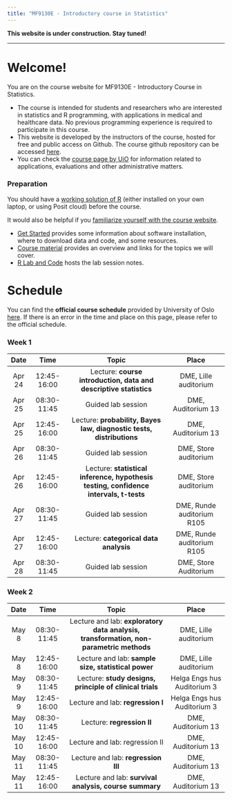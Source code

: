 ```yaml
---
title: "MF9130E - Introductory course in Statistics"
---
```


**This website is under construction. Stay tuned!**

------------------


# Welcome!

You are on the course website for MF9130E - Introductory Course in Statistics.


-   The course is intended for students and researchers who are interested in statistics and R programming, with applications in medical and healthcare data. No previous programming experience is required to participate in this course.
-   This website is developed by the instructors of the course, hosted for free and public access on Github. The course github repository can be accessed [here](https://github.com/ocbe-uio/teaching_mf9130e). 
-   You can check the [course page by UiO](https://www.uio.no/studier/emner/medisin/med/MF9130E/) for information related to applications, evaluations and other administrative matters. 


### Preparation 

You should have a <u>working solution of R</u> (either installed on your own laptop, or using Posit cloud) before the course.

It would also be helpful if you <u>familiarize yourself with the course website</u>. 

* [Get Started](https://ocbe-uio.github.io/teaching_mf9130e/get_started/get_started.html) provides some information about software installation, where to download data and code, and some resources.
* [Course material](https://ocbe-uio.github.io/teaching_mf9130e/course_material/course_material_overview.html) provides an overview and links for the topics we will cover.
* [R Lab and Code](https://ocbe-uio.github.io/teaching_mf9130e/lab/overview.html) hosts the lab session notes. 




# Schedule 

You can find the **official course schedule** provided by University of Oslo [here]((https://www.uio.no/studier/emner/medisin/med/MF9130E/v23/timeplan/index.html)). If there is an error in the time and place on this page, please refer to the official schedule.


### Week 1

| Date |  Time   |   Topic                  |  Place        |
|:----:|:-------:|:------------------------:|:-------------:|
| Apr 24 |12:45-16:00 | Lecture: **course introduction, data and descriptive statistics** | DME, Lille auditorium|
| Apr 25 | 08:30-11:45 | Guided lab session | DME, Auditorium 13|
| Apr 25 | 12:45-16:00 | Lecture: **probability, Bayes law, diagnostic tests, distributions** | DME, Auditorium 13|
| Apr 26 | 08:30-11:45 | Guided lab session | DME, Store auditorium|
| Apr 26 | 12:45-16:00 | Lecture: **statistical inference, hypothesis testing, confidence intervals, t-tests** | DME, Store auditorium|
| Apr 27 | 08:30-11:45 | Guided lab session | DME, Runde auditorium R105|
| Apr 27 | 12:45-16:00 | Lecture: **categorical data analysis** | DME, Runde auditorium R105|
| Apr 28 | 08:30-11:45 | Guided lab session | DME, Store Auditorium|


### Week 2

| Date |  Time   |   Topic                  |  Place        |
|:----:|:-------:|:------------------------:|:-------------:|
| May 8 |08:30-11:45 | Lecture and lab: **exploratory data analysis, transformation, non-parametric methods** | DME, Lille auditorium|
| May 8 | 12:45-16:00 | Lecture and lab: **sample size, statistical power** | DME, Lille auditorium|
| May 9 | 08:30-11:45 | Lecture: **study designs, principle of clinical trials** | Helga Engs hus Auditorium 3|
| May 9 | 12:45-16:00 | Lecture and lab: **regression I** | Helga Engs hus Auditorium 3|
| May 10 | 08:30-11:45 | Lecture: **regression II** | DME, Auditorium 13|
| May 10 | 12:45-16:00 | Lecture and lab: regression II | DME, Auditorium 13|
| May 11 | 08:30-11:45  | Lecture and lab: **regression III** | DME, Auditorium 13|
| May 11 | 12:45-16:00 | Lecture and lab: **survival analysis, course summary** | DME, Auditorium 13|






